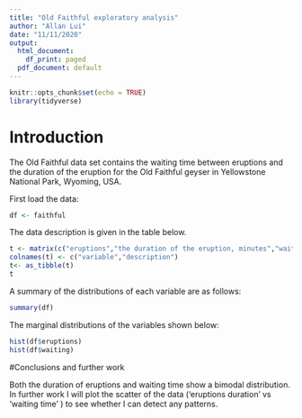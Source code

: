 ```yaml
---
title: "Old Faithful exploratory analysis"
author: "Allan Lui"
date: "11/11/2020"
output:
  html_document:
    df_print: paged
  pdf_document: default
---
```


```r
knitr::opts_chunk$set(echo = TRUE)
library(tidyverse)
```

# Introduction

The Old Faithful data set contains the waiting time between eruptions and the duration of the eruption for the Old Faithful geyser in Yellowstone National Park, Wyoming, USA.

First load the data:

```r
df <- faithful
```

The data description is given in the table below.


```r
t <- matrix(c("eruptions","the duration of the eruption, minutes","waiting", "waiting time to next eruption, minutes"), nrow = 2, byrow=T) 
colnames(t) <- c("variable","description") 
t<- as_tibble(t)
t
```

A summary of the distributions of each variable are as follows:

```r
summary(df)
```

The marginal distributions of the variables shown below:

```r
hist(df$eruptions)
hist(df$waiting)

```


#Conclusions and further work

Both the duration of eruptions and waiting time show a bimodal distribution. In further work I will plot the scatter of the data (‘eruptions duration’ vs ‘waiting time’ ) to see whether I can detect any patterns.
